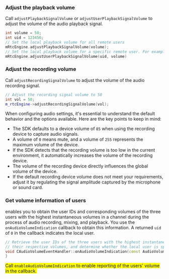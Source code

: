 <PlatformWrapper platform="unreal">

### Adjust the playback volume
Call `adjustPlaybackSignalVolume` or `adjustUserPlaybackSignalVolume` to adjust the volume of the audio playback signal.

```cpp
int volume = 50;
int uid = 123456;
// Set the local playback volume for all remote users 
mRtcEngine.adjustPlaybackSignalVolume(volume);
// Set the local playback volume for a specific remote user. For example, user 123456
mRtcEngine.adjustUserPlaybackSignalVolume(uid, volume)
```

### Adjust the recording volume
Call `adjustRecordingSignalVolume` to adjust the volume of the audio recording signal.

```cpp
// Adjust the recording signal volume to 50
int vol = 50;
m_rtcEngine->adjustRecordingSignalVolume(vol);
```

When configuring audio settings, it's essential to understand the default behavior and the options available. Here are the key points to keep in mind:

* The SDK defaults to a device volume of `85` when using the recording device to capture audio signals.
* A volume of `0` means mute, and a volume of `255` represents the maximum volume of the device.
* If the SDK detects that the recording volume is too low in the current environment, it automatically increases the volume of the recording device.
* The volume of the recording device directly influences the global volume of the device.
* If the default recording device volume does not meet your requirements, adjust it by regulating the signal amplitude captured by the microphone or sound card.

### Get volume information of users

<Vpd k="SDK"/> enables you to obtain the user IDs and corresponding volumes of the three users with the highest instantaneous volumes in a channel during the process of audio recording, mixing, and playback. You use the `onAudioVolumeIndication` callback to obtain this information. A returned `uid` of `0` in the callback indicates the local user.

```cpp
// Retrieve the user IDs of the three users with the highest instantaneous speaking volume,
// their respective volumes, and determine whether the local user is speaking.
void CAudioVolumeEventHandler::onAudioVolumeIndication(const AudioVolumeInfo* speakers, unsigned int speakerNumber, int totalVolume){
}
```

<Admonition type="caution" title="Note" style="background-color:yellow">Call `enableAudioVolumeIndication` to enable reporting of the users' volume in the callback.</Admonition>

</PlatformWrapper>